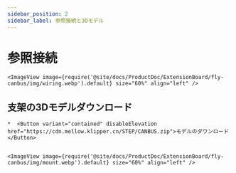 ```yaml
---
sidebar_position: 2
sidebar_label: 参照接続と3Dモデル
---
```





# 参照接続

    <ImageView image={require('@site/docs/ProductDoc/ExtensionBoard/fly-canbus/img/wiring.webp').default} size="60%" align="left" />


## 支架の3Dモデルダウンロード

    *  <Button variant="contained" disableElevation href="https://cdn.mellow.klipper.cn/STEP/CANBUS.zip">モデルのダウンロード</Button>


    <ImageView image={require('@site/docs/ProductDoc/ExtensionBoard/fly-canbus/img/mount.webp').default} size="60%" align="left" />
